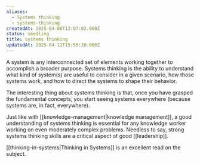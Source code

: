 ```yaml
---
aliases:
  - Systems thinking
  - systems-thinking
createdAt: 2025-04-06T12:07:02.000Z
status: seedling
title: Systems thinking
updatedAt: 2025-04-12T15:55:20.000Z
---
```

A system is any interconnected set of elements working together to accomplish a broader purpose. Systems thinking is the ability to understand what kind of system(s) are useful to consider in a given scenario, how those systems work, and how to direct the systems to shape their behavior.

The interesting thing about systems thinking is that, once you have grasped the fundamental concepts, you start seeing systems everywhere (because systems are, in fact, everywhere).

Just like with [[knowledge-management|knowledge management]], a good understanding of systems thinking is essential for any knowledge worker working on even moderately complex problems. Needless to say, strong systems thinking skills are a critical aspect of good [[leadership]].

[[thinking-in-systems|Thinking in Systems]] is an excellent read on the subject.
